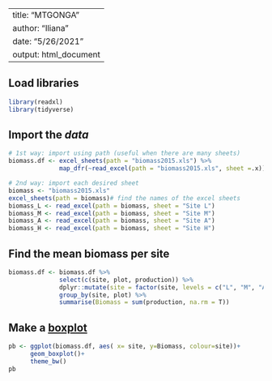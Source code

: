
---
title: "MTGONGA"
author: "Iliana"
date: "5/26/2021"
output: html_document
---

## Load libraries

```r
library(readxl) 
library(tidyverse)
```

## Import the *data*

```r
# 1st way: import using path (useful when there are many sheets)
biomass.df <- excel_sheets(path = "biomass2015.xls") %>% 
              map_dfr(~read_excel(path = "biomass2015.xls", sheet =.x))

# 2nd way: import each desired sheet
biomass <- "biomass2015.xls"
excel_sheets(path = biomass)# find the names of the excel sheets
biomass_L <- read_excel(path = biomass, sheet = "Site L")
biomass_M <- read_excel(path = biomass, sheet = "Site M")
biomass_A <- read_excel(path = biomass, sheet = "Site A")
biomass_H <- read_excel(path = biomass, sheet = "Site H")
```

## Find the mean **biomass** per **site**

```r
biomass.df <- biomass.df %>%
              select(c(site, plot, production)) %>%
              dplyr::mutate(site = factor(site, levels = c("L", "M", "A", "H"))) %>%
              group_by(site, plot) %>% 
              summarise(Biomass = sum(production, na.rm = T))
```

## Make a [boxplot]{.ul}

```r
pb <- ggplot(biomass.df, aes( x= site, y=Biomass, colour=site))+
      geom_boxplot()+
      theme_bw()
pb
```
